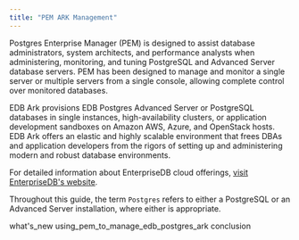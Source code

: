```yaml
---
title: "PEM ARK Management"
---
```


Postgres Enterprise Manager (PEM) is designed to assist database administrators, system architects, and performance analysts when administering, monitoring, and tuning PostgreSQL and Advanced Server database servers. PEM has been designed to manage and monitor a single server or multiple servers from a single console, allowing complete control over monitored databases.

EDB Ark provisions EDB Postgres Advanced Server or PostgreSQL databases in single instances, high-availability clusters, or application development sandboxes on Amazon AWS, Azure, and OpenStack hosts. EDB Ark offers an elastic and highly scalable environment that frees DBAs and application developers from the rigors of setting up and administering modern and robust database environments.

For detailed information about EnterpriseDB cloud offerings, [visit EnterpriseDB's website](https://www.enterprisedb.com/cloud/).

Throughout this guide, the term `Postgres` refers to either a PostgreSQL or an Advanced Server installation, where either is appropriate.

<div class="toctree" maxdepth="3">

what's_new using_pem_to_manage_edb_postgres_ark conclusion

</div>
